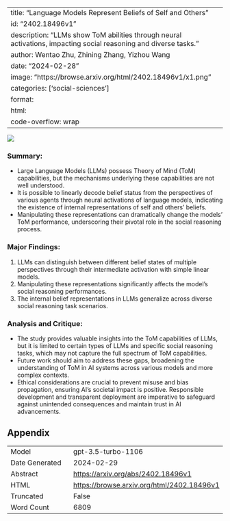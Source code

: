 
---
title: "Language Models Represent Beliefs of Self and Others"
id: "2402.18496v1"
description: "LLMs show ToM abilities through neural activations, impacting social reasoning and diverse tasks."
author: Wentao Zhu, Zhining Zhang, Yizhou Wang
date: "2024-02-28"
image: "https://browse.arxiv.org/html/2402.18496v1/x1.png"
categories: ['social-sciences']
format:
  html:
    code-overflow: wrap
---

![](https://browse.arxiv.org/html/2402.18496v1/x1.png)

### **Summary:**
- Large Language Models (LLMs) possess Theory of Mind (ToM) capabilities, but the mechanisms underlying these capabilities are not well understood.
- It is possible to linearly decode belief status from the perspectives of various agents through neural activations of language models, indicating the existence of internal representations of self and others' beliefs.
- Manipulating these representations can dramatically change the models' ToM performance, underscoring their pivotal role in the social reasoning process.

### Major Findings:
1. LLMs can distinguish between different belief states of multiple perspectives through their intermediate activation with simple linear models.
2. Manipulating these representations significantly affects the model's social reasoning performances.
3. The internal belief representations in LLMs generalize across diverse social reasoning task scenarios.

### Analysis and Critique:
- The study provides valuable insights into the ToM capabilities of LLMs, but it is limited to certain types of LLMs and specific social reasoning tasks, which may not capture the full spectrum of ToM capabilities.
- Future work should aim to address these gaps, broadening the understanding of ToM in AI systems across various models and more complex contexts.
- Ethical considerations are crucial to prevent misuse and bias propagation, ensuring AI's societal impact is positive. Responsible development and transparent deployment are imperative to safeguard against unintended consequences and maintain trust in AI advancements.

## Appendix

|          |          |
|----------|----------|
| Model     | gpt-3.5-turbo-1106       |
| Date Generated     | 2024-02-29       |
| Abstract | [https://arxiv.org/abs/2402.18496v1](https://arxiv.org/abs/2402.18496v1)        |
| HTML     | [https://browse.arxiv.org/html/2402.18496v1](https://browse.arxiv.org/html/2402.18496v1)       |
| Truncated       | False       |
| Word Count       | 6809       |